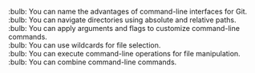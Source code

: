:bulb: You can name the advantages of command-line interfaces for Git.<br>
:bulb: You can navigate directories using absolute and relative paths.<br>
:bulb: You can apply arguments and flags to customize command-line commands.<br>
:bulb: You can use wildcards for file selection.<br>
:bulb: You can execute command-line operations for file manipulation.<br>
:bulb: You can combine command-line commands.